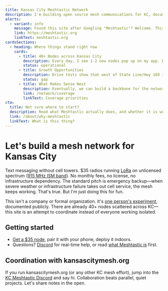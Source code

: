 ```yaml
---
title: Kansas City Meshtastic Network
description: I'm building open source mesh communications for KC, documenting what works. Join me in geeking out.
alerts:
  - variant: info
    message: Found this site after Googling "Meshtastic"? Welcome. This project documents my idea for Kansas City's build-out; the official project lives over at meshtastic.org.
    link: https://meshtastic.org
    linkText: meshtastic.org
cardsSections:
  - heading: Where things stand right now
    cards:
      - title: 40+ Nodes across Kansas City
        description: Every day, I see 1-2 new nodes pop up on my app. But there's room for more! Let's keep expanding the network.
        status: operational
      - title: Growth Opportunities
        description: Drive tests show that west of State Line/Hwy 169 is pretty silent. An elevated site west of State Line would bring the mesh westward and is the next logical move.
        status: gap
      - title: What Makes Sense Next
        description: Eventually, we can build a backbone for the network. See what deployments would make the biggest impact.
        link: /network/coverage
        linkText: Coverage priorities
cta:
  title: Not sure where to start?
  description: Read what Meshtastic actually does, and whether it is worth your time.
  link: /about/why-meshtastic
  linkText: What is this thing?
---
```


# Let's build a mesh network for Kansas City

Text messaging without cell towers. $35 radios running [LoRa](https://en.wikipedia.org/wiki/LoRa) on unlicensed spectrum ([915 MHz ISM band](https://en.wikipedia.org/wiki/ISM_radio_band)). No monthly fees, no license, no infrastructure dependency. The standard pitch is emergency backup—when severe weather or infrastructure failure takes out cell service, the mesh keeps working. That's true. But I'm just doing this for fun.

This isn't a company or formal organization. It's [one person's experiment](/about/operator), documented publicly. There are already 40+ nodes scattered across KC—this site is an attempt to coordinate instead of everyone working isolated.

## Getting started

- [Get a $35 node](/get-started/join), pair it with your phone, deploy it indoors.
- Questions? [Discord](https://discord.gg/eP5VSPKU) for real-time help, or read [what Meshtastic is](/about/why-meshtastic) first.

## Coordination with kansascitymesh.org

If you run kansascitymesh.org (or any other KC mesh effort), jump into the
[KC Meshtastic Discord](https://discord.gg/eP5VSPKU) and say hi. Collaboration
beats parallel, quiet projects. Let's share notes in the open.
